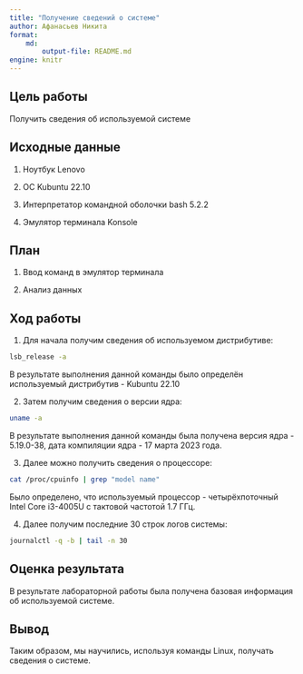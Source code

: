 ```yaml
---
title: "Получение сведений о системе"
author: Афанасьев Никита
format: 
    md:
        output-file: README.md
engine: knitr
---
```



## Цель работы

Получить сведения об используемой системе

## Исходные данные

1. Ноутбук Lenovo

2. ОС Kubuntu 22.10

3. Интерпретатор командной оболочки bash 5.2.2

4. Эмулятор терминала Konsole

## План

1. Ввод команд в эмулятор терминала

2. Анализ данных

## Ход работы

1. Для начала получим сведения об используемом дистрибутиве:

```bash
lsb_release -a
```

В результате выполнения данной команды было определён используемый дистрибутив - Kubuntu 22.10

2. Затем получим сведения о версии ядра:

```bash
uname -a
```

В результате выполнения данной команды была получена версия ядра - 5.19.0-38, дата компиляции ядра - 17 марта 2023 года.

3. Далее можно получить сведения о процессоре:

```bash
cat /proc/cpuinfo | grep "model name"
```

Было определено, что используемый процессор - четырёхпоточный Intel Core i3-4005U с тактовой частотой 1.7 ГГц.

4. Далее получим последние 30 строк логов системы:

```bash
journalctl -q -b | tail -n 30
```

## Оценка результата

В результате лабораторной работы была получена базовая информация об используемой системе.

## Вывод

Таким образом, мы научились, используя команды Linux, получать сведения о системе.

